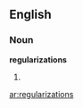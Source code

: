==English==

===Noun===
'''regularizations'''

# {{plural of|[[regularization]]}}

[[ar:regularizations]]